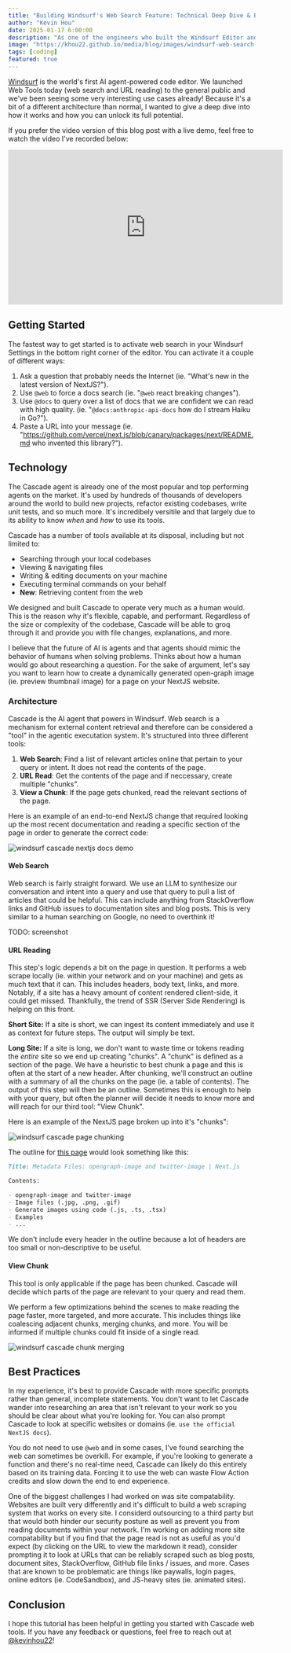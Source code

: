 ```yaml
---
title: "Building Windsurf's Web Search Feature: Technical Deep Dive & Best Practices"
author: "Kevin Hou"
date: 2025-01-17 6:00:00
description: "As one of the engineers who built the Windsurf Editor and the new web search feature, I wanted to share a deep dive on how it works and how to unlock its full potential."
image: "https://khou22.github.io/media/blog/images/windsurf-web-search-tutorial/cover.png"
tags: [coding]
featured: true
---
```


[Windsurf](https://wind.surf/) is the world's first AI agent-powered code editor. We launched Web Tools today (web search and URL reading) to the general public and we've been seeing some very interesting use cases already! Because it's a bit of a different architecture than normal, I wanted to give a deep dive into how it works and how you can unlock its full potential.

If you prefer the video version of this blog post with a live demo, feel free to watch the video I've recorded below:

<iframe
  width="560"
  height="315"
  src="https://www.youtube.com/embed/moIySJ4d0UY?si=KbvkLnuFzHn974kB"
  title="YouTube video player"
  frameborder="0"
  allow="accelerometer; autoplay; clipboard-write; encrypted-media; gyroscope; picture-in-picture; web-share"
  referrerpolicy="strict-origin-when-cross-origin"
  allowfullscreen
></iframe>

## Getting Started

The fastest way to get started is to activate web search in your Windsurf Settings in the bottom right corner of the editor. You can activate it a couple of different ways:

1. Ask a question that probably needs the Internet (ie. "What's new in the latest version of NextJS?").
2. Use `@web` to force a docs search (ie. "`@web` react breaking changes").
3. Use `@docs` to query over a list of docs that we are confident we can read with high quality. (ie. "`@docs:anthropic-api-docs` how do I stream Haiku in Go?").
4. Paste a URL into your message (ie. "https://github.com/vercel/next.js/blob/canary/packages/next/README.md who invented this library?").

## Technology

The Cascade agent is already one of the most popular and top performing agents on the market. It's used by hundreds of thousands of developers around the world to build new projects, refactor existing codebases, write unit tests, and so much more. It's incredibely versitile and that largely due to its ability to know _when_ and _how_ to use its tools.

Cascade has a number of tools available at its disposal, including but not limited to:

- Searching through your local codebases
- Viewing & navigating files
- Writing & editing documents on your machine
- Executing terminal commands on your behalf
- **New**: Retrieving content from the web

We designed and built Cascade to operate very much as a human would. This is the reason why it's flexible, capable, and performant. Regardless of the size or complexity of the codebase, Cascade will be able to groq through it and provide you with file changes, explanations, and more.

I believe that the future of AI is agents and that agents should mimic the behavior of humans when solving problems. Thinks about how a human would go about researching a question. For the sake of argument, let's say you want to learn how to create a dynamically generated open-graph image (ie. preview thumbnail image) for a page on your NextJS website.

### Architecture

Cascade is the AI agent that powers in Windsurf. Web search is a mechanism for external content retrieval and therefore can be considered a "tool" in the agentic executation system. It's structured into three different tools:

1. **Web Search**: Find a list of relevant articles online that pertain to your query or intent. It does not read the contents of the page.
2. **URL Read**: Get the contents of the page and if neccessary, create multiple "chunks".
3. **View a Chunk**: If the page gets chunked, read the relevant sections of the page.

Here is an example of an end-to-end NextJS change that required looking up the most recent documentation and reading a specific section of the page in order to generate the correct code:

![windsurf cascade nextjs docs demo](https://khou22.github.io/media/blog/images/windsurf-web-search-tutorial/next-js-docs-lookup.png)

#### Web Search

Web search is fairly straight forward. We use an LLM to synthesize our conversation and intent into a query and use that query to pull a list of articles that could be helpful. This can include anything from StackOverflow links and GitHub issues to documentation sites and blog posts. This is very similar to a human searching on Google, no need to overthink it!

TODO: screenshot

#### URL Reading

This step's logic depends a bit on the page in question. It performs a web scrape locally (ie. within your network and on your machine) and gets as much text that it can. This includes headers, body text, links, and more. Notably, if a site has a heavy amount of content rendered client-side, it could get missed. Thankfully, the trend of SSR (Server Side Rendering) is helping on this front.

**Short Site:** If a site is short, we can ingest its content immediately and use it as context for future steps. The output will simply be text.

**Long Site:** If a site is long, we don't want to waste time or tokens reading the _entire_ site so we end up creating "chunks". A "chunk" is defined as a section of the page. We have a heuristic to best chunk a page and this is often at the start of a new header. After chunking, we'll construct an outline with a summary of all the chunks on the page (ie. a table of contents). The output of this step will then be an outline. Sometimes this is enough to help with your query, but often the planner will decide it needs to know more and will reach for our third tool: "View Chunk".

Here is an example of the NextJS page broken up into it's "chunks":

![windsurf cascade page chunking](https://khou22.github.io/media/blog/images/windsurf-web-search-tutorial/chunk-visualization.png)

The outline for [this page](https://nextjs.org/docs/app/api-reference/file-conventions/metadata/opengraph-image) would look something like this:

```markdown
Title: Metadata Files: opengraph-image and twitter-image | Next.js

Contents:

- opengraph-image and twitter-image
- Image files (.jpg, .png, .gif)
- Generate images using code (.js, .ts, .tsx)
- Examples
- ...
```

We don't include every header in the outline because a lot of headers are too small or non-descriptive to be useful.

#### View Chunk

This tool is only applicable if the page has been chunked. Cascade will decide which parts of the page are relevant to your query and read them.

We perform a few optimizations behind the scenes to make reading the page faster, more targeted, and more accurate. This includes things like coalescing adjacent chunks, merging chunks, and more. You will be informed if multiple chunks could fit inside of a single read.

![windsurf cascade chunk merging](https://khou22.github.io/media/blog/images/windsurf-web-search-tutorial/merging-chunks.png)

## Best Practices

In my experience, it's best to provide Cascade with more specific prompts rather than general, incomplete statements. You don't want to let Cascade wander into researching an area that isn't relevant to your work so you should be clear about what you're looking for. You can also prompt Cascade to look at specific websites or domains (ie. `use the official NextJS docs`).

You do not need to use `@web` and in some cases, I've found searching the web can sometimes be overkill. For example, if you're looking to generate a function and there's no real-time need, Cascade can likely do this entirely based on its training data. Forcing it to use the web can waste Flow Action credits and slow down the end to end experience.

One of the biggest challenges I had worked on was site compatability. Websites are built very differently and it's difficult to build a web scraping system that works on every site. I considerd outsourcing to a third party but that would both hinder our security posture as well as prevent you from reading documents within your network. I'm working on adding more site compatability but if you find that the page read is not as useful as you'd expect (by clicking on the URL to view the markdown it read), consider prompting it to look at URLs that can be reliably scraped such as blog posts, document sites, StackOverflow, GitHub file links / issues, and more. Cases that are known to be problematic are things like paywalls, login pages, online editors (ie. CodeSandbox), and JS-heavy sites (ie. animated sites).

## Conclusion

I hope this tutorial has been helpful in getting you started with Cascade web tools. If you have any feedback or questions, feel free to reach out at [@kevinhou22](https://x.com/kevinhou22)!
